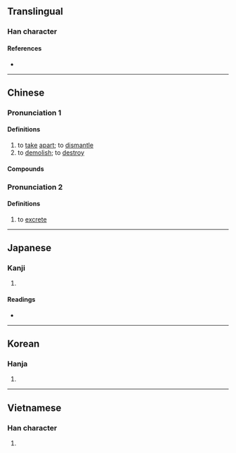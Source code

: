 {{character info/new}}
==Translingual==

===Han character===
{{Han char|rn=64|rad=手|as=05|sn=8|four=52031|canj=QHMY|ids=⿰扌斥}}

====References====
* {{Han ref|kx=0424.210|dkj=11943|dj=0773.020|hdz=31855.020|uh=62C6|ud=25286|bh=A9EE|bd=43502}}

----

==Chinese==
{{zh-forms}}

===Pronunciation 1===
{{zh-pron
|m=chāi,chè,2nb=variant in Taiwan
|m-s=
|c=caak3
|c-t=
|g=
|h=pfs=chhak;gd=cag5
|j=
|mb=tiă/că̤
|md=
|mn=thiah/xm,zz,tw:thek/qz:thiak
|mn_note=thiah - vernacular; thek/thiak - literary
|mn-t=tiah4
|w=4tshaq
|x=
|mc=y
|oc=y
|ma=Zh-chāi.oga
|cat=v
}}

====Definitions====
{{zh-hanzi}}

# to [[take]] [[apart]]; to [[dismantle]]
# to [[demolish]]; to [[destroy]]

====Compounds====
{{zh-der|fold=1|半拆|代拆代行|外拆生意|拆線|拆招|拆息|拆卸|拆遷戶|拆股|拆掉|拆牆腳|拆西補東|拆放市場|拆封|拋鸞拆鳳|拆夥|拆遷|拆白|拆閱|拆壁腳|拆白道字|拆用|拆字格|拆解|拆字|拆牌道字|拆款|拆洗|拆款利率|拆毀|拆穿|拆家精|拆白黨|拆除|拆辯|拆散|拆賣|拆借|拆帳|拆兌|拆東補西|拆臺|拆零|拆開|過河拆橋|解拆|離拆|過橋拆橋|蓬拆}}

===Pronunciation 2===
{{zh-pron
|m=cā
|dial=n
|cat=v
}}

====Definitions====
{{zh-hanzi}}

# {{lb|zh|dialectal}} to [[excrete]]

{{zh-cat|Elementary}}

----

==Japanese==

===Kanji===
{{ja-kanji|grade=|rs=手05}}

# {{rfdef|ja|sort=手05}}

====Readings====
* {{ja-readings|on=[[たく]] (taku), [[せき]] (seki)|kun=[[ひらく]] (hiraku), [[さく]] (saku)}}

----

==Korean==

===Hanja===
{{ko-hanja|hangeul=탁|eumhun=mr=t'ak|y=thak}}

# {{rfdef|ko|sort=手05}}

----

==Vietnamese==

===Han character===
{{vi-hantu|sách|rs=手05}}

# {{rfdef|vi}}